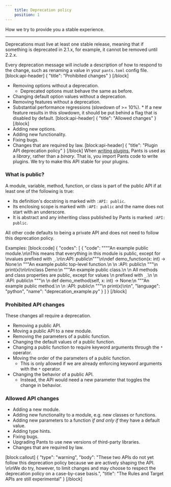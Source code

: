 ```yaml
---
    title: Deprecation policy
    position: 1
---
```


How we try to provide you a stable experience.

---

Deprecations must live at least one stable release, meaning that if something is deprecated in 2.1.x, for example, it cannot be removed until 2.2.x.

Every deprecation message will include a description of how to respond to the change, such as renaming a value in your `pants.toml` config file.
[block:api-header]
{
"title": "Prohibited changes"
}
[/block]

- Removing options without a deprecation.
  - Deprecated options must behave the same as before.
- Changing default option values without a deprecation.
- Removing features without a deprecation.
- Substantial performance regressions (slowdown of >= 10%). \* If a new feature results in this slowdown, it should be put behind a flag that is disabled by default.
  [block:api-header]
  {
  "title": "Allowed changes"
  }
  [/block]
- Adding new options.
- Adding new functionality.
- Fixing bugs.
- Changes that are required by law.
  [block:api-header]
  {
  "title": "Plugin API deprecation policy"
  }
  [/block]
  When [writing plugins](doc:plugins-overview), Pants is used as a _library_, rather than a _binary_. That is, you import Pants code to write plugins. We try to make this API stable for your plugins.

### What is public?

A module, variable, method, function, or class is part of the public API if at least one of the following is true:

- Its definition's docstring is marked with `:API: public`.
- Its enclosing scope is marked with `:API: public` and the name does not start with an underscore.
- It is abstract and any inheriting class published by Pants is marked `:API: public`.

All other code defaults to being a private API and does not need to follow this deprecation policy.

Examples:
[block:code]
{
"codes": [
{
"code": "\"\"\"An example public module.\n\nThis means that everything in this module is public, except for \nvalues prefixed with `_`.\n\n:API: public\n\"\"\"\n\ndef demo_function(x: int) -> None:\n \"\"\"An example public top-level function.\n \n :API: public\n \"\"\"\n print(x)\n\n\nclass Demo:\n \"\"\"An example public class.\n \n All methods and class properties are public, except for values \n prefixed with `_`.\n \n :API: public\n \"\"\"\n \n def demo_method(self, x: int) -> None:\n \"\"\"An example public method.\n \n :API: public\n \"\"\"\n print(x)\n\n",
"language": "python",
"name": "deprecation_example.py"
}
]
}
[/block]

### Prohibited API changes

These changes all require a deprecation.

- Removing a public API.
- Moving a public API to a new module.
- Removing the parameters of a public function.
- Changing the default values of a public function.
- Changing a public function to require keyword arguments through the `*` operator.
- Moving the order of the parameters of a public function.
  - This is only allowed if we are already enforcing keyword arguments with the `*` operator.
- Changing the behavior of a public API.
  - Instead, the API would need a new parameter that toggles the change in behavior.

### Allowed API changes

- Adding a new module.
- Adding new functionality to a module, e.g. new classes or functions.
- Adding new parameters to a function _if and only if_ they have a default value.
- Adding type hints.
- Fixing bugs.
- Upgrading Pants to use new versions of third-party libraries.
- Changes that are required by law.

[block:callout]
{
"type": "warning",
"body": "These two APIs do not yet follow this deprecation policy because we are actively shaping the API. \n\nWe do try, however, to limit changes and may choose to respect the deprecation policy on a case-by-case basis.",
"title": "The Rules and Target APIs are still experimental"
}
[/block]

